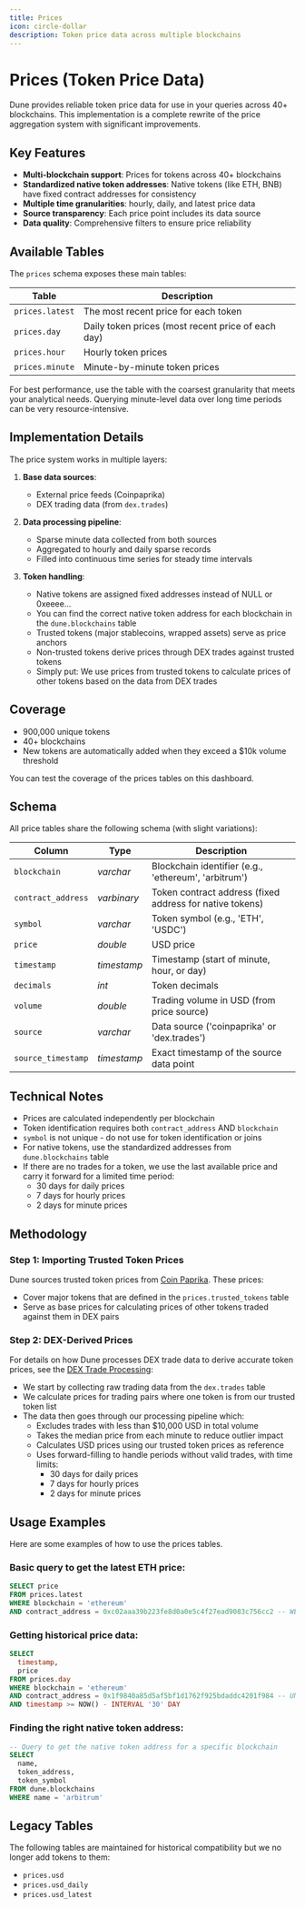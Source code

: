 ```yaml
---
title: Prices
icon: circle-dollar
description: Token price data across multiple blockchains
---
```


# Prices (Token Price Data)

Dune provides reliable token price data for use in your queries across 40+ blockchains. This implementation is a complete rewrite of the price aggregation system with significant improvements.

## Key Features

- **Multi-blockchain support**: Prices for tokens across 40+ blockchains
- **Standardized native token addresses**: Native tokens (like ETH, BNB) have fixed contract addresses for consistency
- **Multiple time granularities**: hourly, daily, and latest price data
- **Source transparency**: Each price point includes its data source
- **Data quality**: Comprehensive filters to ensure price reliability

## Available Tables

The `prices` schema exposes these main tables:

| Table | Description |
|-------|-------------|
| `prices.latest` | The most recent price for each token |
| `prices.day` | Daily token prices (most recent price of each day) |
| `prices.hour` | Hourly token prices |
| `prices.minute` | Minute-by-minute token prices |

For best performance, use the table with the coarsest granularity that meets your analytical needs. Querying minute-level data over long time periods can be very resource-intensive.

## Implementation Details

The price system works in multiple layers:

1. **Base data sources**:
   - External price feeds (Coinpaprika)
   - DEX trading data (from `dex.trades`)

2. **Data processing pipeline**:
   - Sparse minute data collected from both sources
   - Aggregated to hourly and daily sparse records
   - Filled into continuous time series for steady time intervals

3. **Token handling**:
   - Native tokens are assigned fixed addresses instead of NULL or 0xeeee...
   - You can find the correct native token address for each blockchain in the `dune.blockchains` table
   - Trusted tokens (major stablecoins, wrapped assets) serve as price anchors
   - Non-trusted tokens derive prices through DEX trades against trusted tokens
   - Simply put: We use prices from trusted tokens to calculate prices of other tokens based on the data from DEX trades

## Coverage

- 900,000 unique tokens
- 40+ blockchains
- New tokens are automatically added when they exceed a $10k volume threshold


<DuneEmbed qID="4239607" vID="7131816" height={500} />

<CardGroup cols={1}>
  <Card
    title="Check Price Coverage"
    href="https://dune.com/dune/does-dune-have-price-for-token"
    icon="magnifying-glass"
  >
    You can test the coverage of the prices tables on this dashboard.
  </Card>
</CardGroup>

## Schema

All price tables share the following schema (with slight variations):

| Column             | Type        | Description                                                                      |
| ------------------ | ----------- | -------------------------------------------------------------------------------- |
| `blockchain`       | _varchar_   | Blockchain identifier (e.g., 'ethereum', 'arbitrum')                             |
| `contract_address` | _varbinary_ | Token contract address (fixed address for native tokens)                         |
| `symbol`           | _varchar_   | Token symbol (e.g., 'ETH', 'USDC')                                               |
| `price`            | _double_    | USD price                                                                        |
| `timestamp`        | _timestamp_ | Timestamp (start of minute, hour, or day)                                        |
| `decimals`         | _int_       | Token decimals                                                                   |
| `volume`           | _double_    | Trading volume in USD (from price source)                                        |
| `source`           | _varchar_   | Data source ('coinpaprika' or 'dex.trades')                                      |
| `source_timestamp` | _timestamp_ | Exact timestamp of the source data point                                         |

## Technical Notes

- Prices are calculated independently per blockchain
- Token identification requires both `contract_address` AND `blockchain`
- `symbol` is not unique - do not use for token identification or joins
- For native tokens, use the standardized addresses from `dune.blockchains` table
- If there are no trades for a token, we use the last available price and carry it forward for a limited time period:
  - 30 days for daily prices
  - 7 days for hourly prices
  - 2 days for minute prices



## Methodology

### Step 1: Importing Trusted Token Prices

Dune sources trusted token prices from [Coin Paprika](https://coinpaprika.com/). These prices:

- Cover major tokens that are defined in the `prices.trusted_tokens` table
- Serve as base prices for calculating prices of other tokens traded against them in DEX pairs

### Step 2: DEX-Derived Prices

For details on how Dune processes DEX trade data to derive accurate token prices, see the [DEX Trade Processing](/data-catalog/curated/dex-trades/evm/dex-trades):

- We start by collecting raw trading data from the `dex.trades` table
- We calculate prices for trading pairs where one token is from our trusted token list
- The data then goes through our processing pipeline which:
  - Excludes trades with less than $10,000 USD in total volume
  - Takes the median price from each minute to reduce outlier impact
  - Calculates USD prices using our trusted token prices as reference
  - Uses forward-filling to handle periods without valid trades, with time limits:
    - 30 days for daily prices
    - 7 days for hourly prices
    - 2 days for minute prices

## Usage Examples

Here are some examples of how to use the prices tables.
### Basic query to get the latest ETH price:
```sql
SELECT price
FROM prices.latest
WHERE blockchain = 'ethereum' 
AND contract_address = 0xc02aaa39b223fe8d0a0e5c4f27ead9083c756cc2 -- WETH
```

### Getting historical price data:
```sql
SELECT
  timestamp,
  price
FROM prices.day
WHERE blockchain = 'ethereum'
AND contract_address = 0x1f9840a85d5af5bf1d1762f925bdaddc4201f984 -- UNI
AND timestamp >= NOW() - INTERVAL '30' DAY
```

### Finding the right native token address:
```sql
-- Query to get the native token address for a specific blockchain
SELECT 
  name,
  token_address,
  token_symbol
FROM dune.blockchains
WHERE name = 'arbitrum'
```

## Legacy Tables

The following tables are maintained for historical compatibility but we no longer add tokens to them:

- `prices.usd`
- `prices.usd_daily`
- `prices.usd_latest`
